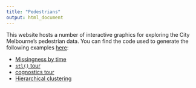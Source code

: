 ```yaml
---
title: "Pedestrians"
output: html_document
---
```


This website hosts a number of interactive graphics for exploring the City Melbourne's pedestrian data. You can find the code used to generate the following examples [here](https://github.com/cpsievert/pedestrians/tree/master/docs):

* [Missingness by time](missing-by-time)
* [`stl()` tour](stl-tour)
* [cognostics tour](cog-tour)
* [Hierarchical clustering](tour-dendro)